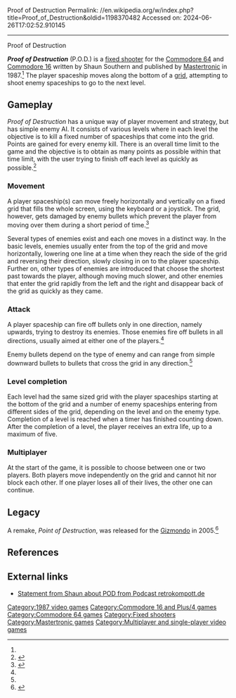Proof of Destruction
Permalink: //en.wikipedia.org/w/index.php?title=Proof_of_Destruction&oldid=1198370482
Accessed on: 2024-06-26T17:02:52.910145



------
Proof of Destruction
{{Infobox video game
| title = 
| image = PODBoxShotC64.jpg
| caption = 
| programmer = Shaun Southern<ref name="giantlist">{{cite web|title=The Giant List of Classic Game Programmers|url=https://dadgum.com/giantlist/ |last1=Hague |first1=James}}</ref>
| composer = Shaun Southern
| publisher = [[Mastertronic]]<ref name="gamefaqs">[http://www.gamefaqs.com/c64/577966-pod-proof-of-destruction/data ''Proof of Destruction''] at [[GameFAQs]]</ref>|
| platforms = [[Commodore 64]], [[Commodore 16]]
| released = {{vgrelease|NA|1987<ref name="gamefaqs"/>|EU|1987<ref name="gamefaqs"/>}}
| genre = [[Fixed shooter]]
| modes = [[Single-player video game|Single player]]
[[Multiplayer video game|Multiplayer]]
}}

'''''Proof of Destruction''''' (P.O.D.) is a [[fixed shooter]] for the [[Commodore 64]] and [[Commodore 16]] written by Shaun Southern and published by [[Mastertronic]] in 1987.<ref name="giantlist"/> The player spaceship moves along the bottom of a [[grid view|grid]], attempting to shoot enemy spaceships to go to the next level.

== Gameplay ==
{{unreferenced section|date=August 2016}}

''Proof of Destruction'' has a unique way of player movement and strategy, but has simple enemy AI. It consists of various levels where in each level the objective is to kill a fixed number of spaceships that come into the grid. Points are gained for every enemy kill. There is an overall time limit to the game and the objective is to obtain as many points as possible within that time limit, with the user trying to finish off each level as quickly as possible.<ref>{{Citation |title=P.O.D. - Proof of Destruction Longplay (Commodore 16 Plus/4) [QHD] |url=https://www.youtube.com/watch?v=he4REJZo5DA |access-date=2023-09-07 |language=en}}</ref>

=== Movement ===
A player spaceship(s) can move freely horizontally and vertically on a fixed grid that fills the whole screen, using the keyboard or a joystick. The grid, however, gets damaged by enemy bullets which prevent the player from moving over them during a short period of time.<ref name=":0">{{Citation |title=POD - Proof of Destruction Longplay (C64) [50 FPS] |url=https://www.youtube.com/watch?v=angmYf_oF3Y |access-date=2023-09-07 |language=en}}</ref>

Several types of enemies exist and each one moves in a distinct way. In the basic levels, enemies usually enter from the top of the grid and move horizontally, lowering one line at a time when they reach the side of the grid and reversing their direction, slowly closing in on to the player spaceship. Further on, other types of enemies are introduced that choose the shortest past towards the player, although moving much slower, and other enemies that enter the grid rapidly from the left and the right and disappear back of the grid as quickly as they came.

=== Attack ===
A player spaceship can fire off bullets only in one direction, namely upwards, trying to destroy its enemies. Those enemies fire off bullets in all directions, usually aimed at either one of the players.<ref name=":0" />

Enemy bullets depend on the type of enemy and can range from simple downward bullets to bullets that cross the grid in any direction.<ref name=":0" />

=== Level completion ===
Each level had the same sized grid with the player spaceships starting at the bottom of the grid and a number of enemy spaceships entering from different sides of the grid, depending on the level and on the enemy type. Completion of a level is reached when a timer has finished counting down. After the completion of a level, the player receives an extra life, up to a maximum of five.

=== Multiplayer ===
At the start of the game, it is possible to choose between one or two players. Both players move independently on the grid and cannot hit nor block each other. If one player loses all of their lives, the other one can continue.

== Legacy ==
A remake, ''Point of Destruction'', was released for the [[Gizmondo]] in 2005.<ref>{{Cite web |title=Point of Destruction for Gizmondo - GameFAQs |url=https://gamefaqs.gamespot.com/gizmondo/930510-point-of-destruction |access-date=2023-09-07 |website=gamefaqs.gamespot.com}}</ref>

== References ==
{{reflist}}

== External links ==
* [http://blog.retrokompott.de/wp-content/uploads/2016/01/RETRO-COMPUTER-LEGENDS-001-Southern.mp3 Statement from Shaun about POD from Podcast retrokompott.de]

[[Category:1987 video games]]
[[Category:Commodore 16 and Plus/4 games]]
[[Category:Commodore 64 games]]
[[Category:Fixed shooters]]
[[Category:Mastertronic games]]
[[Category:Multiplayer and single-player video games]]